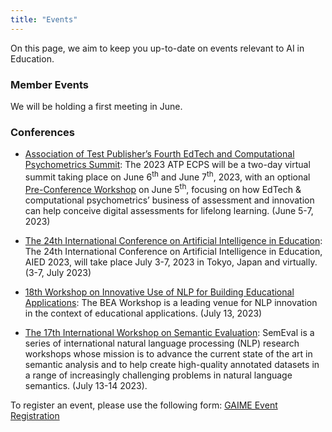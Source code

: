 ```yaml
---
title: "Events"
---
```


On this page, we aim to keep you up-to-date on events relevant to AI in Education.

### **Member Events**

We will be holding a first meeting in June.

### **Conferences**

-   [Association of Test Publisher's Fourth EdTech and Computational Psychometrics Summit](http://www.globalatpevents.com/ecps2023/index.aspx): The 2023 ATP ECPS will be a two-day virtual summit taking place on June 6^th^ and June 7^th^, 2023, with an optional [Pre-Conference Workshop](http://www.globalatpevents.com/ecps2023/pre-conference-workshop.aspx) on June 5^th^, focusing on how EdTech & computational psychometrics' business of assessment and innovation can help conceive digital assessments for lifelong learning. (June 5-7, 2023)

-   [The 24th International Conference on Artificial Intelligence in Education](https://www.aied2023.org/): The 24th International Conference on Artificial Intelligence in Education, AIED 2023, will take place July 3-7, 2023 in Tokyo, Japan and virtually. (3-7, July 2023)

-   [18th Workshop on Innovative Use of NLP for Building Educational Applications](https://sig-edu.org/bea/2023): The BEA Workshop is a leading venue for NLP innovation in the context of educational applications. (July 13, 2023)

-   [The 17th International Workshop on Semantic Evaluation](https://semeval.github.io/SemEval2023/): SemEval is a series of international natural language processing (NLP) research workshops whose mission is to advance the current state of the art in semantic analysis and to help create high-quality annotated datasets in a range of increasingly challenging problems in natural language semantics. (July 13-14 2023).

To register an event, please use the following form: [GAIME Event Registration](https://docs.google.com/forms/d/e/1FAIpQLSf5IC0p6U6EGrHQz_uSMe0rQ7PKse-ZiOfZiWEAYNo8N8DGTg/viewform?usp=sf_link)
